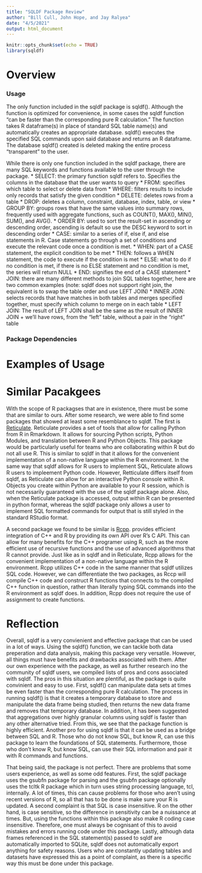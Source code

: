 ```yaml
---
title: "SQLDF Package Review"
author: "Bill Cull, John Hope, and Jay Ralyea"
date: "4/5/2021"
output: html_document
---
```



```r
knitr::opts_chunk$set(echo = TRUE)
library(sqldf)
```

# Overview


### Usage

The only function included in the sqldf package is sqldf(). Although the function is optimized for convenience, in some cases the sqldf function “can be faster than the corresponding pure R calculation.” The function takes R dataframe(s) in place of standard SQL table name(s) and automatically creates an appropriate database. sqldf() executes the specified SQL commands upon said database and returns an R dataframe. The database sqldf() created is deleted making the entire process “transparent” to the user. 

While there is only one function included in the sqldf package, there are many SQL keywords and functions available to the user through the package.
* SELECT: the primary function sqldf refers to. Specifies the columns in the database that the user wants to query
* FROM: specifies which table to select or delete data from
* WHERE: filters results to include only records that satisfy the given condition
* DELETE: deletes rows from a table
* DROP: deletes a column, constraint, database, index, table, or view
* GROUP BY: groups rows that have the same values into summary rows, frequently used with aggregate functions, such as COUNT(), MAX(), MIN(), SUM(), and AVG().
* ORDER BY: used to sort the result-set in ascending or descending order, ascending is default so use the DESC keyword to sort in descending order
* CASE: similar to a series of if, else if, and else statements in R. Case statements go through a set of conditions and execute the relevant code once a condition is met. 
  * WHEN: part of a CASE statement, the explicit condition to be met
  * THEN: follows a WHEN statement, the code to execute if the condition is met
  * ELSE: what to do if no condition is met, if there is no ELSE statement and no condition is met, the series will return NULL
  * END: signifies the end of a CASE statement
* JOIN: there are many different methods to join SQL tables together, here are two common examples (note: sqldf does not support right join, the equivalent is to swap the table order and use LEFT JOIN)
  * INNER JOIN: selects records that have matches in both tables and merges specified together, must specify which column to merge on in each table
  * LEFT JOIN: The result of LEFT JOIN shall be the same as the result of INNER JOIN + we’ll have rows, from the “left” table, without a pair in the “right” table



### Package Dependencies



# Examples of Usage



# Similar Pacakgees

With the scope of R packagses that are in existence, there must be some that are similar to ours. After some research, we were able to find some packages that showed at least some resemblance to sqldf. The first is [Reticulate](https://cran.r-project.org/web/packages/reticulate/reticulate.pdf). Reticulate provides a set of tools that allow for calling Python from R in Rmarkdown. It allows for sourcing Python scripts, Python Modules, and translation between R and Python Objects. This package would be particularly useful for teams who are collaborating within R but do not all use R. This is similar to sqldf in that it allows for the convenient implementation of a non-native language within the R environment. In the same way that sqldf allows for R users to implement SQL, Reticulate allows R users to impleement Python code. However, Retticulate differs itself from sqldf, as Reticulate can allow for an interactive Python console within R. Objects you create within Python are available to your R session, which is not necessarily guaranteed with the use of the sqldf package alone. Also, when the Reticulate package is accessed, output within R can be presented in python format, whereas the sqldf package only allows a user to implement SQL formatted commands for output that is still styled in the standard RStudio format.

A second package we found to be similar is [Rcpp](https://cran.r-project.org/web/packages/Rcpp/Rcpp.pdf). provides efficient integration of C++ and R by providing its own API over R’s C API. This can allow for many benefits for the C++ programer using R, such as the more efficient use of recursive functions and the use of advanced algorithms that R cannot provide. Just like as in sqldf and in Reticulate, Rcpp allows for the convenient implementation of a non-native language within the R environment. Rcpp utilizes C++ code in the same manner that sqldf utilizes SQL code. However, we can differentiate the two packages, as Rccp will compile C++ code and construct R functions that connects to the compiled C++ function in question, rather than literally typing SQL commands into the R environment as sqldf does. In addition, Rcpp does not require the use of assignment to create functions.


# Reflection

Overall, sqldf is a very convienient and effective package that can be used in a lot of ways. Using the sqldf() function, we can tackle both data preperation and data analysis, making this package very versatile. However, all things must have benefits and drawbacks associated with them. After our own experience with the package, as well as further research ino the community of sqldf users, we compiled lists of pros and cons associated with sqldf. The pros in this situation are plentiful, as the package is quite convinient and easy to use. First, sqldf() can manipulate data sets at times be even faster than the corresponding pure R calculation. The process in running sqldf() is that it creates a temporary database to store and manipulate the data frame being studied, then returns the new data frame and removes that temporary database. In addition, it has been suggested that aggregations over highly granular columns using sqldf is faster than any other alternative tried. From this, we see that the package function is highly efficient. Another pro for using sqldf is that it can be used as a bridge between SQL and R. Those who do not know SQL, but know R, can use this package to learn the foundations of SQL statements. Furthermore, those who don't know R, but know SQL, can use their SQL information and pair it with R commands and functions.

That being said, the package is not perfect. There are problems that some users experience, as well as some odd features. First, the sqldf package uses the gsubfn package for parsing and the gsubfn package optionally uses the tcltk R package which in turn uses string processing language, tcl, internally. A lot of times, this can cause problems for those who aren’t using recent versions of R, so all that has to be done is make sure your R is updated. A second complaint is that SQL is case insensitive. R on the other hand, is case sensitive, so the difference in sensitivity can be a nuissance at times. But, using the functions within this package also make R coding case insensitive. Therefore, one must always be cognisant of this to avoid mistakes and errors running code under this package. Lastly, although data frames referenced in the SQL statement(s) passed to sqldf are automatically imported to SQLite, sqldf does not automatically export anything for safety reasons. Users who are constantly updating tables and datasets have expressed this as a point of complaint, as there is a specific way this must be done under this package.
